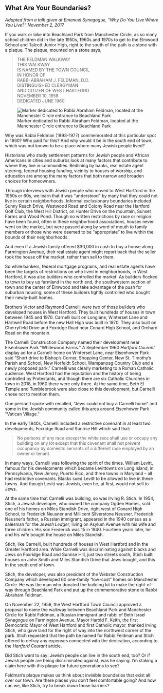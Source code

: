 ## What Are Your Boundaries? {-}

*Adapted from a talk given at Emanuel Synagogue, “Why Do You Live Where You Live?” November 2, 2017.*

If you walk or bike into Beachland Park from Manchester Circle, as so many school children did in the late 1950s, 1960s and 1970s to get to the Elmwood School and Talcott Junior High, right to the south of the path is a stone with a plaque. The plaque, mounted on a stone says,

> THE FELDMAN WALKWAY  
> THIS WALKWAY  
> IS NAMED BY THE TOWN COUNCIL  
> IN HONOR OF  
> RABBI ABRAHAM J. FELDMAN, D.D.  
> DISTINGUISHED CLERGYMAN  
> AND CITIZEN OF WEST HARTFORD  
> NOVEMBER 10, 1958  
> DEDICATED JUNE 1960  

![Marker dedicated to Rabbi Abraham Feldman, located at the Manchester Circle entrance to Beachland Park](images/10-feldman-rock.jpg)

Why was Rabbi Feldman (1893-1977) commemorated at this particular spot in 1960? Who paid for this? And why would it be in the south end of town, which was not known to be a place where many Jewish people lived?

Historians who study settlement patterns for Jewish people and African Americans in cities and suburbs look at many factors that contribute to where they live in communities. Redlining by banks, real estate agent steering, federal housing funding, vicinity to houses of worship, and education are among the many factors that both narrow and broaden choices for homeowners.

Through interviews with Jewish people who moved to West Hartford in the 1950s or 60s, we learn that it was “understood” by many that they could not live in certain neighborhoods. Informal exclusionary boundaries included Sunny Reach Drive, Westwood Road and Colony Road near the Hartford Golf Club, the West Hill District, on Hunter Drive on the mountain, Sunset Farms and Wood Pond. Though no written restrictions by race or religion have been found, often in these neighborhood associations, houses never went on the market, but were passed along by word of mouth to family members or those who were deemed to be “appropriate” to live within the bounds of their neighborhoods.

And even if a Jewish family offered $30,000 in cash to buy a house along Farmington Avenue, their real estate agent might report back that the seller took the house off the market, rather than sell to them.

So while bankers, federal mortgage programs, and real estate agents have been the targets of restrictions on who lived in neighborhoods, in West Hartford, it was also builders who controlled the market. As builders flocked to town to buy up farmland in the north end, the southwestern section of town and the center of Elmwood and take advantage of the push for suburban housing, some of these builders tightly controlled who bought their newly-built homes.

Brothers Victor and Raymond Carnelli were two of those builders who developed houses in West Hartford. They built hundreds of houses in town between 1945 and 1970. Carnelli built on Longlane, Winterset Lane and Hartwell Road before the new Hall High was built in 1970. They also built on Cherryfield Drive and Foxridge Road near Conard High School, and Orchard Road on the mountain.

The Carnelli Construction Company named their development near Eisenhower Park “Whitewood Farms.” A September 1960 *Hartford Courant* display ad for a Carnelli home on Winterset Lane, near Eisenhower Park said “Short drive to Bishop’s Corner, Shopping Center, New St. Timothy’s Parish and School, New Norfeldt School, Wampanoag Country Club and a newly proposed park.” Carnelli was clearly marketing to a Roman Catholic audience. West Hartford had the reputation and the history of being controlled by Protestants, and though there are six Catholic Churches in town in 2018, in 1960 there were only three. At the same time, Beth El Temple and Tumblebrook were also close to this development, but Carnelli chose not to mention them.

One person I spoke with recalled, “Jews could not buy a Carnelli home” and some in the Jewish community called this area around Eisenhower Park “Vatican Village.”

In the early 1940s, Carnelli included a restrictive covenant in at least two developments, Foxridge Road and Sunrise Hill which said that:

> No persons of any race except the white race shall use or occupy any building on any lot except that this covenant shall not prevent occupancy by domestic servants of a different race employed by an owner or tenant.

In many ways, Carnelli was following the spirit of the times. William Levitt, famous for his developments which became Levittowns on Long Island, in Pennsylvania, New Jersey, Puerto Rico, and three towns in Maryland -- all had restrictive covenants. Blacks sued Levitt to be allowed to live in these towns. And though Levitt was Jewish, even he, at first, would not sell to Jews.

At the same time that Carnelli was building, so was Irving R. Stich. In 1954, Stich, a Jewish developer, who owned the company Ogden Homes, sold one of his homes on Miles Standish Drive, right west of Conard High School, to Frederick Neusner and Millicent Silverstone Neusner. Frederick Neusner’s father, a Russian immigrant, appeared in the 1940 census as a salesman for the *Jewish Ledger*, living on Asylum Avenue with his wife and three children. His son Frederick was 15 in 1940. Fourteen years later, he and his wife bought the house on Miles Standish.

Stich, like Carnelli, built hundreds of houses in West Hartford and in the Greater Hartford area. While Carnelli was discriminating against blacks and Jews on Foxridge Road and Sunrise Hill, just two streets south, Stich built houses on John Smith and Miles Standish Drive that Jews bought, and this in the south end of town.

Stich, the developer, was also president of the Webster Construction Company which developed 60 one-family “low-cost” homes on Manchester Circle. He was the man who donated the building lot to make the right-of-way through Beachland Park and put up the commemorative stone to Rabbi Abraham Feldman.

On November 22, 1958, the West Hartford Town Council approved a proposal to name the walkway between Beachland Park and Manchester Circle for Rabbi Feldman, a Russian immigrant and rabbi of Beth Israel Synagogue on Farmington Avenue. Mayor Harold F. Keith, the first Democratic Mayor of West Hartford and first Catholic mayor, thanked Irving Stich, who gave land for the right of way into the northwest corner of the park. Stich requested that the path be named for Rabbi Feldman and Stich offered to defray any expenses connected with the dedication, according to the *Hartford Courant* article.

Did Stich want to say: Jewish people can live in the south end, too? Or if Jewish people are being discriminated against, was he saying: I’m staking a claim here with this plaque for future generations to see?

Feldman’s plaque makes us think about invisible boundaries that exist all over our town. Are there places you don’t feel comfortable going? And how can we, like Stich, try to break down those barriers?
